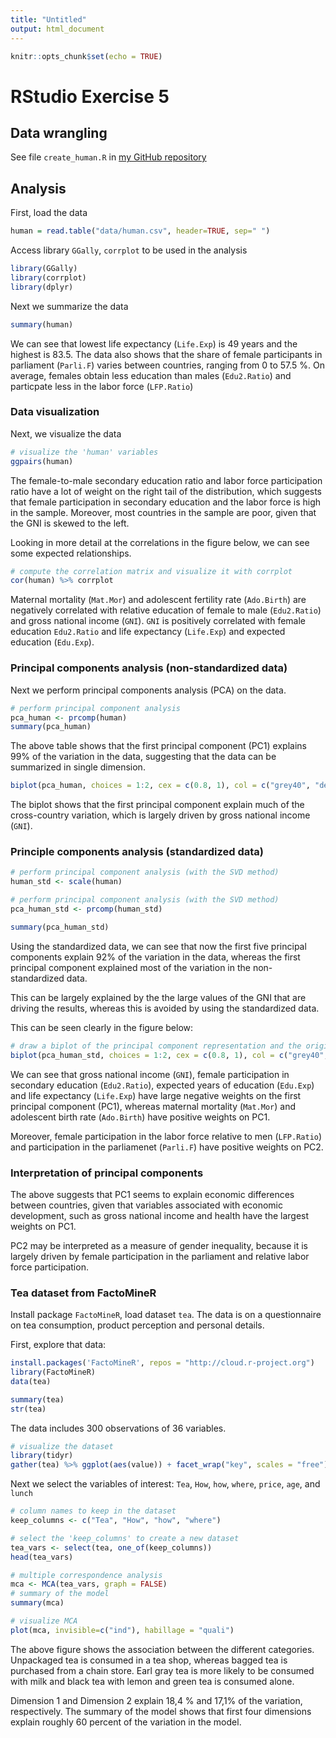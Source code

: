 ```yaml
---
title: "Untitled"
output: html_document
---
```


```r
knitr::opts_chunk$set(echo = TRUE)
```

# RStudio Exercise 5

## Data wrangling

See file `create_human.R` in [my GitHub repository](https://github.com/opalmen/IODS-project/tree/master/data)  


## Analysis

First, load the data

```r
human = read.table("data/human.csv", header=TRUE, sep=" ")
```
Access library `GGally`, `corrplot` to be used in the analysis

```r
library(GGally)
library(corrplot)
library(dplyr)
```

Next we summarize the data
```r
summary(human)
```
We can see that lowest life expectancy (`Life.Exp`) is 49 years and the highest is 83.5. The data also shows that the share of female participants in parliament (`Parli.F`) varies between countries, ranging from 0 to 57.5 %. On average, females obtain less education than males (`Edu2.Ratio`) and particpate less in the labor force (`LFP.Ratio`)


### Data visualization

Next, we visualize the data

```r
# visualize the 'human' variables
ggpairs(human)

```

The female-to-male secondary education ratio and labor force participation ratio have a lot of weight on the right tail of the distribution, which suggests that female participation in secondary education and the labor force is high in the sample. Moreover, most countries in the sample are poor, given that the GNI is skewed to the left.

Looking in more detail at the correlations in the figure below, we can see some expected relationships. 

```r

# compute the correlation matrix and visualize it with corrplot
cor(human) %>% corrplot
```
Maternal mortality (`Mat.Mor`) and adolescent fertility rate (`Ado.Birth`) are negatively correlated with relative education of female to male (`Edu2.Ratio`) and gross national income (`GNI`). `GNI` is positively correlated with female education `Edu2.Ratio` and life expectancy (`Life.Exp`) and expected education (`Edu.Exp`).



### Principal components analysis (non-standardized data)

Next we perform principal components analysis (PCA) on the data.

```r
# perform principal component analysis
pca_human <- prcomp(human)
summary(pca_human)
```

The above table shows that the first principal component (PC1) explains 99% of the variation in the data, suggesting that the data can be summarized in single dimension.

```r
biplot(pca_human, choices = 1:2, cex = c(0.8, 1), col = c("grey40", "deeppink2"))
```

The biplot shows that the first principal component explain much of the cross-country variation, which is largely driven by gross national income (`GNI`).

### Principle components analysis (standardized data)

```r
# perform principal component analysis (with the SVD method)
human_std <- scale(human)
```

```r
# perform principal component analysis (with the SVD method)
pca_human_std <- prcomp(human_std)
```

```r
summary(pca_human_std)
```
Using the standardized data, we can see that now the first five principal components explain 92% of the variation in the data, whereas the first principal component explained most of the variation in the non-standardized data.

This can be largely explained by the the large values of the GNI that are driving the results, whereas this is avoided by using the standardized data.

This can be seen clearly in the figure below:

```r
# draw a biplot of the principal component representation and the original variables
biplot(pca_human_std, choices = 1:2, cex = c(0.8, 1), col = c("grey40", "deeppink2"))
```

We can see that gross national income (`GNI`), female participation in secondary education (`Edu2.Ratio`),  expected years of education (`Edu.Exp`) and life expectancy (`Life.Exp`) have large negative weights on the first principal component (PC1), whereas maternal mortality (`Mat.Mor`) and  adolescent birth rate (`Ado.Birth`) have positive weights on PC1. 

Moreover, female participation in the labor force relative to men (`LFP.Ratio`) and participation in the parliamenet (`Parli.F`) have positive weights on PC2.

### Interpretation of principal components  
The above suggests that PC1 seems to explain economic differences between countries, given that variables associated with economic development, such as gross national income and health have the largest weights on PC1. 

PC2 may be interpreted as a measure of gender inequality, because it is largely driven by female participation in the parliament and relative labor force participation.

### Tea dataset from FactoMineR

Install package `FactoMineR`, load dataset `tea`. The data is on a questionnaire on tea consumption, product perception and personal details.

First, explore that data:

```r
install.packages('FactoMineR', repos = "http://cloud.r-project.org")
library(FactoMineR)
data(tea)
```

```r
summary(tea)
str(tea)
```

The data includes 300 observations of 36 variables.


```r
# visualize the dataset
library(tidyr)
gather(tea) %>% ggplot(aes(value)) + facet_wrap("key", scales = "free") + geom_bar() + theme(axis.text.x = element_text(angle = 45, hjust = 1, size = 8))
```

Next we select the variables of interest: `Tea`, `How`, `how`, `where`, `price`, `age`, and `lunch`

```r
# column names to keep in the dataset
keep_columns <- c("Tea", "How", "how", "where")

# select the 'keep_columns' to create a new dataset
tea_vars <- select(tea, one_of(keep_columns))
head(tea_vars)
 ```

```r
# multiple correspondence analysis
mca <- MCA(tea_vars, graph = FALSE)
# summary of the model
summary(mca)
```

```r
# visualize MCA
plot(mca, invisible=c("ind"), habillage = "quali")
```

The above figure shows the association between the different categories. Unpackaged tea is consumed in a tea shop, whereas bagged tea is purchased from a chain store. Earl gray tea is more likely to be consumed with milk and black tea with lemon and green tea is consumed alone. 

Dimension 1 and Dimension 2 explain 18,4 % and 17,1% of the variation, respectively. The summary of the model shows that first four dimensions explain roughly 60 percent of the variation in the model.